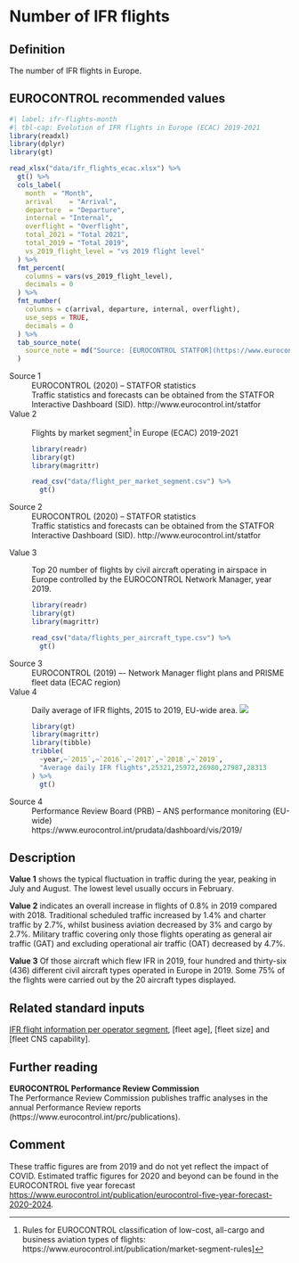 # Number of IFR flights

## Definition

The number of IFR flights in Europe.

## EUROCONTROL recommended values

```r
#| label: ifr-flights-month
#| tbl-cap: Evolution of IFR flights in Europe (ECAC) 2019-2021
library(readxl)
library(dplyr)
library(gt)

read_xlsx("data/ifr_flights_ecac.xlsx") %>%
  gt() %>%
  cols_label(
    month  = "Month",
    arrival    = "Arrival",
    departure  = "Departure",
    internal = "Internal",
    overflight = "Overflight",
    total_2021 = "Total 2021",
    total_2019 = "Total 2019",
    vs_2019_flight_level = "vs 2019 flight level"
  ) %>%
  fmt_percent(
    columns = vars(vs_2019_flight_level),
    decimals = 0
  ) %>%
  fmt_number(
    columns = c(arrival, departure, internal, overflight),
    use_seps = TRUE,
    decimals = 0
  ) %>%
  tab_source_note(
    source_note = md("Source: [EUROCONTROL STATFOR](https://www.eurocontrol.int/forecasting)")
  )

```

Source 1
:   EUROCONTROL (2020) – STATFOR statistics
    <br>
    Traffic statistics and forecasts can be obtained from the STATFOR
    Interactive Dashboard (SID). http://www.eurocontrol.int/statfor

Value 2
:   Flights by market segment[^2] in Europe (ECAC) 2019-2021
    ```r
    library(readr)
    library(gt)
    library(magrittr)
    
    read_csv("data/flight_per_market_segment.csv") %>% 
      gt()
    ```

Source 2
:   EUROCONTROL (2020) – STATFOR statistics
    <br>
    Traffic statistics and forecasts can be obtained from the STATFOR
    Interactive Dashboard (SID). http://www.eurocontrol.int/statfor

[^2]: Rules for EUROCONTROL classification of low-cost,
      all-cargo and business aviation types of flights: 
      https://www.eurocontrol.int/publication/market-segment-rules] 


Value 3
:   Top 20 number of flights by civil aircraft operating in airspace
    in Europe controlled by the EUROCONTROL Network Manager, year 2019.
    ```r
    library(readr)
    library(gt)
    library(magrittr)
    
    read_csv("data/flights_per_aircraft_type.csv") %>% 
      gt()
    ```

Source 3
:   EUROCONTROL (2019) –- Network Manager flight plans and
    PRISME fleet data (ECAC region)

Value 4
:   Daily average of IFR flights, 2015 to 2019, EU-wide area.
    ![](figures/average_daily_flights_2015-2019.png){#average-daily-ifr-flights-plot}


    ```r
    library(gt)
    library(magrittr)
    library(tibble)
    tribble(
      ~year,~`2015`,~`2016`,~`2017`,~`2018`,~`2019`,
      "Average daily IFR flights",25321,25972,26980,27987,28313
    ) %>% 
      gt()
    ```

Source 4
:   Performance Review Board (PRB) – ANS performance monitoring (EU-wide)<br>
    https://www.eurocontrol.int/prudata/dashboard/vis/2019/



## Description

**Value 1** shows the typical fluctuation in traffic during the year,
peaking in July and August. The lowest level usually occurs in February.

**Value 2** indicates an overall increase in flights of 0.8% in 2019
compared with 2018.
Traditional scheduled traffic increased by 1.4% and charter traffic by 2.7%,
whilst business aviation decreased by 3% and cargo by 2.7%.
Military traffic covering only those flights operating as general air
traffic (GAT) and excluding operational air traffic (OAT) decreased by 4.7%.

**Value 3** Of those aircraft which flew IFR in 2019, four hundred and
thirty-six (436) different civil aircraft types operated in Europe in 2019.
Some 75% of the flights were carried out by the 20 aircraft types displayed.


## Related standard inputs

[IFR flight information per operator segment](#ifr-flight-information-per-market-segment),
[fleet age], [fleet size] and [fleet CNS capability].

## Further reading

__EUROCONTROL Performance Review Commission__<br>
The Performance Review Commission publishes traffic analyses in the annual Performance Review reports (https://www.eurocontrol.int/prc/publications).

## Comment

These traffic figures are from 2019 and do not yet reflect the impact of COVID.
Estimated traffic figures for 2020 and beyond can be found in the EUROCONTROL
five year forecast
<https://www.eurocontrol.int/publication/eurocontrol-five-year-forecast-2020-2024>.